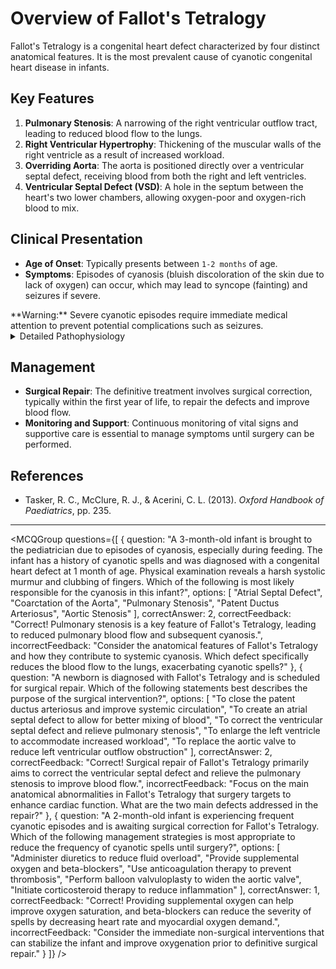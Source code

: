 
# Overview of Fallot's Tetralogy

Fallot's Tetralogy is a congenital heart defect characterized by four distinct anatomical features. It is the most prevalent cause of cyanotic congenital heart disease in infants.

## Key Features

1. **Pulmonary Stenosis**: A narrowing of the right ventricular outflow tract, leading to reduced blood flow to the lungs.
2. **Right Ventricular Hypertrophy**: Thickening of the muscular walls of the right ventricle as a result of increased workload.
3. **Overriding Aorta**: The aorta is positioned directly over a ventricular septal defect, receiving blood from both the right and left ventricles.
4. **Ventricular Septal Defect (VSD)**: A hole in the septum between the heart's two lower chambers, allowing oxygen-poor and oxygen-rich blood to mix.

## Clinical Presentation

- **Age of Onset**: Typically presents between `1-2 months` of age.
- **Symptoms**: Episodes of cyanosis (bluish discoloration of the skin due to lack of oxygen) can occur, which may lead to syncope (fainting) and seizures if severe.

<Callout emoji="⚠️">
**Warning:** Severe cyanotic episodes require immediate medical attention to prevent potential complications such as seizures.
</Callout>

<details>
<summary>Detailed Pathophysiology</summary>

Fallot's Tetralogy results from a combination of anatomical defects that affect the flow of blood through the heart. The restricted pulmonary outflow due to pulmonary stenosis leads to right ventricular hypertrophy, as the heart works harder to pump blood. The overriding aorta receives blood from both ventricles due to the ventricular septal defect, which contributes to the mixing of oxygenated and deoxygenated blood, resulting in systemic cyanosis.

</details>

## Management

- **Surgical Repair**: The definitive treatment involves surgical correction, typically within the first year of life, to repair the defects and improve blood flow.
- **Monitoring and Support**: Continuous monitoring of vital signs and supportive care is essential to manage symptoms until surgery can be performed.

## References

- Tasker, R. C., McClure, R. J., & Acerini, C. L. (2013). _Oxford Handbook of Paediatrics_, pp. 235.

---

<MCQGroup questions={[
  {
    question: "A 3-month-old infant is brought to the pediatrician due to episodes of cyanosis, especially during feeding. The infant has a history of cyanotic spells and was diagnosed with a congenital heart defect at 1 month of age. Physical examination reveals a harsh systolic murmur and clubbing of fingers. Which of the following is most likely responsible for the cyanosis in this infant?",
    options: [
      "Atrial Septal Defect",
      "Coarctation of the Aorta",
      "Pulmonary Stenosis",
      "Patent Ductus Arteriosus",
      "Aortic Stenosis"
    ],
    correctAnswer: 2,
    correctFeedback: "Correct! Pulmonary stenosis is a key feature of Fallot's Tetralogy, leading to reduced pulmonary blood flow and subsequent cyanosis.",
    incorrectFeedback: "Consider the anatomical features of Fallot's Tetralogy and how they contribute to systemic cyanosis. Which defect specifically reduces the blood flow to the lungs, exacerbating cyanotic spells?"
  },
  {
    question: "A newborn is diagnosed with Fallot's Tetralogy and is scheduled for surgical repair. Which of the following statements best describes the purpose of the surgical intervention?",
    options: [
      "To close the patent ductus arteriosus and improve systemic circulation",
      "To create an atrial septal defect to allow for better mixing of blood",
      "To correct the ventricular septal defect and relieve pulmonary stenosis",
      "To enlarge the left ventricle to accommodate increased workload",
      "To replace the aortic valve to reduce left ventricular outflow obstruction"
    ],
    correctAnswer: 2,
    correctFeedback: "Correct! Surgical repair of Fallot's Tetralogy primarily aims to correct the ventricular septal defect and relieve the pulmonary stenosis to improve blood flow.",
    incorrectFeedback: "Focus on the main anatomical abnormalities in Fallot's Tetralogy that surgery targets to enhance cardiac function. What are the two main defects addressed in the repair?"
  },
  {
    question: "A 2-month-old infant is experiencing frequent cyanotic episodes and is awaiting surgical correction for Fallot's Tetralogy. Which of the following management strategies is most appropriate to reduce the frequency of cyanotic spells until surgery?",
    options: [
      "Administer diuretics to reduce fluid overload",
      "Provide supplemental oxygen and beta-blockers",
      "Use anticoagulation therapy to prevent thrombosis",
      "Perform balloon valvuloplasty to widen the aortic valve",
      "Initiate corticosteroid therapy to reduce inflammation"
    ],
    correctAnswer: 1,
    correctFeedback: "Correct! Providing supplemental oxygen can help improve oxygen saturation, and beta-blockers can reduce the severity of spells by decreasing heart rate and myocardial oxygen demand.",
    incorrectFeedback: "Consider the immediate non-surgical interventions that can stabilize the infant and improve oxygenation prior to definitive surgical repair."
  }
]} />